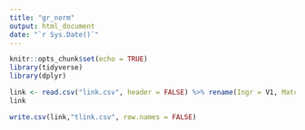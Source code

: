 ---
title: "gr_norm"
output: html_document
date: "`r Sys.Date()`"
---

```{r setup, include=FALSE}
knitr::opts_chunk$set(echo = TRUE)
library(tidyverse)
library(dplyr)
```

```{r}
link <- read.csv("link.csv", header = FALSE) %>% rename(Ingr = V1, Match = V2, Score = V3)
link
```


```{r}
write.csv(link,"tlink.csv", row.names = FALSE)
```

